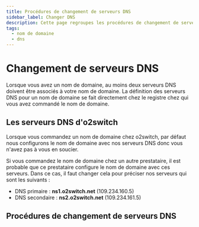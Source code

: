```yaml
---
title: Procédures de changement de serveurs DNS
sidebar_label: Changer DNS
description: Cette page regroupes les procédures de changement de serveurs DNS chez les fournisseurs les plus utilisés
tags:
  - nom de domaine
  - dns
---
```

# Changement de serveurs DNS

Lorsque vous avez un nom de domaine, au moins deux serveurs DNS doivent être associés à votre nom de domaine. La
définition des serveurs DNS pour un nom de domaine se fait directement chez le registre chez qui vous avez commandé le
nom de domaine.

## Les serveurs DNS d'o2switch

Lorsque vous commandez un nom de domaine chez o2switch, par défaut nous configurons le nom de domaine avec nos serveurs
DNS donc vous n'avez pas à vous en soucier.

Si vous commandez le nom de domaine chez un autre prestataire, il est probable que ce prestataire configure le nom de
domaine avec ces serveurs. Dans ce cas, il faut changer cela pour préciser nos serveurs qui sont les suivants :
  * DNS primaire : **ns1.o2switch.net** (109.234.160.5)
  * DNS secondaire : **ns2.o2switch.net** (109.234.161.5)

## Procédures de changement de serveurs DNS


<DocCardList />
